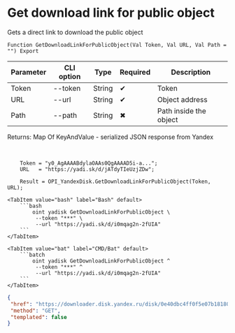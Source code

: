 ﻿---
sidebar_position: 5
---


# Get download link for public object
 Gets a direct link to download the public object



`Function GetDownloadLinkForPublicObject(Val Token, Val URL, Val Path = "") Export`

  | Parameter | CLI option | Type | Required | Description |
  |-|-|-|-|-|
  | Token | --token | String | &#x2714; | Token |
  | URL | --url | String | &#x2714; | Object address |
  | Path | --path | String | &#x2716; | Path inside the object |

  
  Returns:  Map Of KeyAndValue - serialized JSON response from Yandex

<br/>




```bsl title="1C:Enterprise/OneScript code example"
    Token = "y0_AgAAAABdylaOAAs0QgAAAAD5i-a...";
    URL   = "https://yadi.sk/d/jATdyTIeUzjZDw";

    Result = OPI_YandexDisk.GetDownloadLinkForPublicObject(Token, URL);
```
 

 <Tabs>
  
    <TabItem value="bash" label="Bash" default>
        ```bash
            oint yadisk GetDownloadLinkForPublicObject \
             --token "***" \
             --url "https://yadi.sk/d/i0mqag2n-2fUIA"
        ```
    </TabItem>
  
    <TabItem value="bat" label="CMD/Bat" default>
        ```batch
            oint yadisk GetDownloadLinkForPublicObject ^
             --token "***" ^
             --url "https://yadi.sk/d/i0mqag2n-2fUIA"
        ```
    </TabItem>
</Tabs>


```json title="Result"
{
 "href": "https://downloader.disk.yandex.ru/disk/0e40dbc4ff0f5e07b18180b444b5307ba65dceafeddc4290e7f0e2318a652ecc/670656b9/gwThwhLBKYvLhQCNnqAHikawF6ofeh69S2Q-9g1T5IGPQ-vmmg5ho0UNlym1cYvMYt55yWUwrNHLEwnJN27VGg%3D%3D?uid=0&filename=c799f944-a1e1-460c-b167-369776aec80b.png&disposition=attachment&hash=Zgug7716lOoPjW/yVHq7fCMf2VsHEqpvymRw7rxCkLG46AH97K0C1XZAECLVSaR1q/J6bpmRyOJonT3VoXnDag%3D%3D%3A&limit=0&content_type=multipart&owner_uid=1573541518&fsize=2114023&hid=03d7263840468e281bd0b238a26e7d0d&media_type=image&tknv=v2",
 "method": "GET",
 "templated": false
}
```
